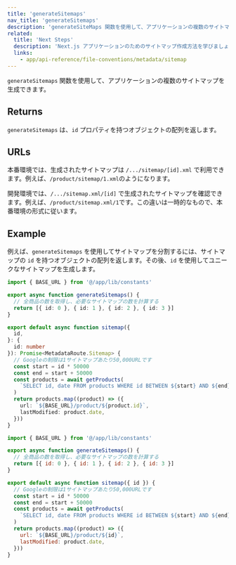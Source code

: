 ```yaml
---
title: 'generateSitemaps'
nav_title: 'generateSitemaps'
description: 'generateSiteMaps 関数を使用して、アプリケーションの複数のサイトマップを作成する方法を学びましょう。'
related:
  title: 'Next Steps'
  description: 'Next.js アプリケーションのためのサイトマップ作成方法を学びましょう。'
  links:
    - app/api-reference/file-conventions/metadata/sitemap
---
```


`generateSitemaps` 関数を使用して、アプリケーションの複数のサイトマップを生成できます。

## Returns

`generateSitemaps` は、`id` プロパティを持つオブジェクトの配列を返します。

## URLs

本番環境では、生成されたサイトマップは `/.../sitemap/[id].xml` で利用できます。例えば、`/product/sitemap/1.xml`のようになります。

開発環境では、`/.../sitemap.xml/[id]` で生成されたサイトマップを確認できます。例えば、`/product/sitemap.xml/1`です。この違いは一時的なもので、本番環境の形式に従います。

## Example

例えば、`generateSitemaps` を使用してサイトマップを分割するには、サイトマップの `id` を持つオブジェクトの配列を返します。その後、`id` を使用してユニークなサイトマップを生成します。

```ts filename="app/product/sitemap.ts" switcher
import { BASE_URL } from '@/app/lib/constants'

export async function generateSitemaps() {
  // 全商品の数を取得し、必要なサイトマップの数を計算する
  return [{ id: 0 }, { id: 1 }, { id: 2 }, { id: 3 }]
}

export default async function sitemap({
  id,
}: {
  id: number
}): Promise<MetadataRoute.Sitemap> {
  // Googleの制限は1サイトマップあたり50,000URLです
  const start = id * 50000
  const end = start + 50000
  const products = await getProducts(
    `SELECT id, date FROM products WHERE id BETWEEN ${start} AND ${end}`
  )
  return products.map((product) => ({
    url: `${BASE_URL}/product/${product.id}`,
    lastModified: product.date,
  }))
}
```

```js filename="app/product/sitemap.js" switcher
import { BASE_URL } from '@/app/lib/constants'

export async function generateSitemaps() {
  // 全商品の数を取得し、必要なサイトマップの数を計算する
  return [{ id: 0 }, { id: 1 }, { id: 2 }, { id: 3 }]
}

export default async function sitemap({ id }) {
  // Googleの制限は1サイトマップあたり50,000URLです
  const start = id * 50000
  const end = start + 50000
  const products = await getProducts(
    `SELECT id, date FROM products WHERE id BETWEEN ${start} AND ${end}`
  )
  return products.map((product) => ({
    url: `${BASE_URL}/product/${id}`,
    lastModified: product.date,
  }))
}
```
